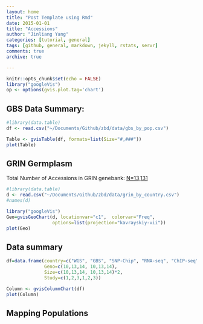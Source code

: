 ```yaml
---
layout: home
title: "Post Template using Rmd"
date: 2015-01-01
title: "Accessions"
author: "Jinliang Yang"
categories: [tutorial, general]  
tags: [github, general, markdown, jekyll, rstats, servr]  
comments: true  
archive: true

---
```


```r
knitr::opts_chunk$set(echo = FALSE)
library("googleVis")
op <- options(gvis.plot.tag='chart')
```

## GBS Data Summary:

```r
#library(data.table)
df <- read.csv("~/Documents/Github/zbd/data/gbs_by_pop.csv")

Table <- gvisTable(df, formats=list(Size="#,###"))
plot(Table)

```



## GRIN Germplasm 

Total Number of Accessions in GRIN genebank: [N=13,131](../page/accession/index.html)

```r
#library(data.table)
d <- read.csv("~/Documents/Github/zbd/data/grin_by_country.csv")
#names(d)

library("googleVis")
Geo=gvisGeoChart(d, locationvar="c1",  colorvar="Freq",
                 options=list(projection="kavrayskiy-vii"))
plot(Geo)

```

## Data summary

```r
df=data.frame(country=c("WGS", "GBS", "SNP-Chip", "RNA-seq", "ChIP-seq", "MNase"), 
              Geno=c(10,13,14, 10,13,14),
              Size=c(10,13,14, 10,13,14)*2,
              Study=c(1,2,3,1,2,3))

Column <- gvisColumnChart(df)
plot(Column)
```

## Mapping Populations



